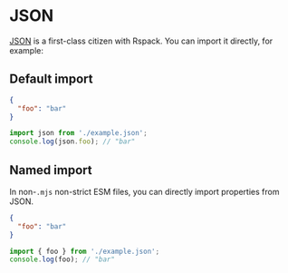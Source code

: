 # JSON

[JSON](https://en.wikipedia.org/wiki/JSON) is a first-class citizen with Rspack. You can import it directly, for example:

## Default import

```json title="example.json"
{
  "foo": "bar"
}
```

```ts title="index.js"
import json from './example.json';
console.log(json.foo); // "bar"
```

## Named import

In non-`.mjs` non-strict ESM files, you can directly import properties from JSON.

```json title="example.json"
{
  "foo": "bar"
}
```

```ts title="index.js"
import { foo } from './example.json';
console.log(foo); // "bar"
```
